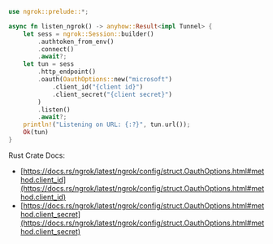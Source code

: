 ```rust
use ngrok::prelude::*;

async fn listen_ngrok() -> anyhow::Result<impl Tunnel> {
    let sess = ngrok::Session::builder()
        .authtoken_from_env()
        .connect()
        .await?;
    let tun = sess
        .http_endpoint()
        .oauth(OauthOptions::new("microsoft")
            .client_id("{client id}")
            .client_secret("{client secret}")
        )
        .listen()
        .await?;
    println!("Listening on URL: {:?}", tun.url());
    Ok(tun)
}
```

Rust Crate Docs:

- [https://docs.rs/ngrok/latest/ngrok/config/struct.OauthOptions.html#method.client_id](https://docs.rs/ngrok/latest/ngrok/config/struct.OauthOptions.html#method.client_id)
- [https://docs.rs/ngrok/latest/ngrok/config/struct.OauthOptions.html#method.client_secret](https://docs.rs/ngrok/latest/ngrok/config/struct.OauthOptions.html#method.client_secret)
